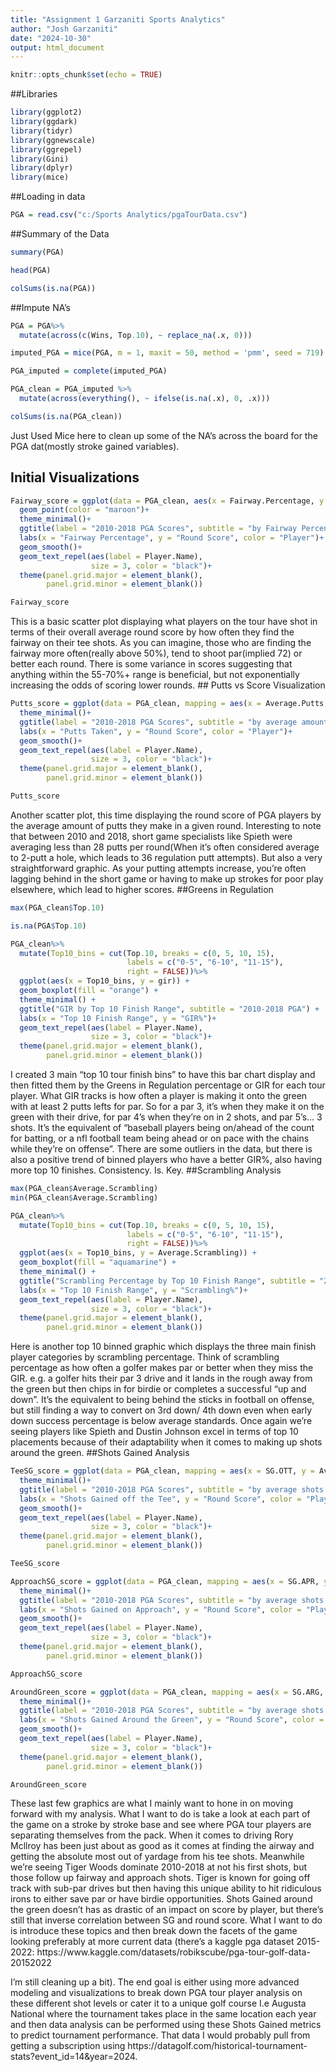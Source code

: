 ---
title: "Assignment 1 Garzaniti Sports Analytics"
author: "Josh Garzaniti"
date: "2024-10-30"
output: html_document
---

```{r setup, include=FALSE}
knitr::opts_chunk$set(echo = TRUE)
```

##Libraries

```{r}
library(ggplot2) 
library(ggdark) 
library(tidyr) 
library(ggnewscale) 
library(ggrepel) 
library(Gini)
library(dplyr)
library(mice)
```

##Loading in data

```{r pressure, echo=FALSE}
PGA = read.csv("c:/Sports Analytics/pgaTourData.csv")
```


##Summary of the Data
```{r}
summary(PGA)

head(PGA)

colSums(is.na(PGA))
```
##Impute NA's
```{r}
PGA = PGA%>%
  mutate(across(c(Wins, Top.10), ~ replace_na(.x, 0)))

imputed_PGA = mice(PGA, m = 1, maxit = 50, method = 'pmm', seed = 719)

PGA_imputed = complete(imputed_PGA)

PGA_clean = PGA_imputed %>%
  mutate(across(everything(), ~ ifelse(is.na(.x), 0, .x)))

colSums(is.na(PGA_clean))
```
Just Used Mice here to clean up some of the NA's across the board for the PGA dat(mostly stroke gained variables).

## Initial Visualizations
```{r}
Fairway_score = ggplot(data = PGA_clean, aes(x = Fairway.Percentage, y = Average.Score))+ 
  geom_point(color = "maroon")+
  theme_minimal()+
  ggtitle(label = "2010-2018 PGA Scores", subtitle = "by Fairway Percentage")+
  labs(x = "Fairway Percentage", y = "Round Score", color = "Player")+
  geom_smooth()+
  geom_text_repel(aes(label = Player.Name),
                  size = 3, color = "black")+
  theme(panel.grid.major = element_blank(),
        panel.grid.minor = element_blank())

Fairway_score
```
This is a basic scatter plot displaying what players on the tour have shot in terms of their overall average round score by how often they find the fairway on their tee shots. As you can imagine, those who are finding the fairway more often(really above 50%), tend to shoot par(implied 72) or better each round. There is some variance in scores suggesting that anything within the 55-70%+ range is beneficial, but not exponentially increasing the odds of scoring lower rounds.
## Putts vs Score Visualization
```{r}
Putts_score = ggplot(data = PGA_clean, mapping = aes(x = Average.Putts, y = Average.Score))+ geom_point(color = "forestgreen")+
  theme_minimal()+
  ggtitle(label = "2010-2018 PGA Scores", subtitle = "by average amount of putts per round")+
  labs(x = "Putts Taken", y = "Round Score", color = "Player")+
  geom_smooth()+
  geom_text_repel(aes(label = Player.Name),
                  size = 3, color = "black")+
  theme(panel.grid.major = element_blank(),
        panel.grid.minor = element_blank())

Putts_score
```
Another scatter plot, this time displaying the round score of PGA players by the average amount of putts they make in a given round. Interesting to note that between 2010 and 2018, short game specialists like Spieth were averaging less than 28 putts per round(When it's often considered average to 2-putt a hole, which leads to 36 regulation putt attempts). But also a very straightforward graphic. As your putting attempts increase, you're often lagging behind in the short game or having to make up strokes for poor play elsewhere, which lead to higher scores.
##Greens in Regulation
```{r}
max(PGA_clean$Top.10)

is.na(PGA$Top.10)

PGA_clean%>%
  mutate(Top10_bins = cut(Top.10, breaks = c(0, 5, 10, 15), 
                          labels = c("0-5", "6-10", "11-15"), 
                          right = FALSE))%>%  
  ggplot(aes(x = Top10_bins, y = gir)) +
  geom_boxplot(fill = "orange") +
  theme_minimal() +
  ggtitle("GIR by Top 10 Finish Range", subtitle = "2010-2018 PGA") +
  labs(x = "Top 10 Finish Range", y = "GIR%")+
  geom_text_repel(aes(label = Player.Name),
                  size = 3, color = "black")+
  theme(panel.grid.major = element_blank(),
        panel.grid.minor = element_blank())
```
I created 3 main "top 10 tour finish bins" to have this bar chart display and then fitted them by the Greens in Regulation percentage or GIR for each tour player. What GIR tracks is how often a player is making it onto the green with at least 2 putts lefts for par. So for a par 3, it's when they make it on the green with their drive, for par 4's when they're on in 2 shots, and par 5's... 3 shots. It's the equivalent of "baseball players being on/ahead of the count for batting, or a nfl football team being ahead or on pace with the chains while they're on offense". There are some outliers in the data, but there is also a positive trend of binned players who have a better GIR%, also having more top 10 finishes. Consistency. Is. Key. 
##Scrambling Analysis
```{r}
max(PGA_clean$Average.Scrambling)
min(PGA_clean$Average.Scrambling)

PGA_clean%>%
  mutate(Top10_bins = cut(Top.10, breaks = c(0, 5, 10, 15), 
                          labels = c("0-5", "6-10", "11-15"), 
                          right = FALSE))%>%  
  ggplot(aes(x = Top10_bins, y = Average.Scrambling)) +
  geom_boxplot(fill = "aquamarine") +
  theme_minimal() +
  ggtitle("Scrambling Percentage by Top 10 Finish Range", subtitle = "2010-2018 PGA") +
  labs(x = "Top 10 Finish Range", y = "Scrambling%")+
  geom_text_repel(aes(label = Player.Name),
                  size = 3, color = "black")+
  theme(panel.grid.major = element_blank(),
        panel.grid.minor = element_blank())
```
Here is another top 10 binned graphic which displays the three main finish player categories by scrambling percentage. Think of scrambling percentage as how often a golfer makes par or better when they miss the GIR. e.g. a golfer hits their par 3 drive and it lands in the rough away from the green but then chips in for birdie or completes a successful "up and down". It's the equivalent to being behind the sticks in football on offense, but still finding a way to convert on 3rd down/ 4th down even when early down success percentage is below average standards. Once again we're seeing players like Spieth and Dustin Johnson excel in terms of top 10 placements because of their adaptability when it comes to making up shots around the green.
##Shots Gained Analysis
```{r}
TeeSG_score = ggplot(data = PGA_clean, mapping = aes(x = SG.OTT, y = Average.Score))+ geom_point(color = "orange")+
  theme_minimal()+
  ggtitle(label = "2010-2018 PGA Scores", subtitle = "by average shots gained off the tee")+
  labs(x = "Shots Gained off the Tee", y = "Round Score", color = "Player")+
  geom_smooth()+
  geom_text_repel(aes(label = Player.Name),
                  size = 3, color = "black")+
  theme(panel.grid.major = element_blank(),
        panel.grid.minor = element_blank())

TeeSG_score

ApproachSG_score = ggplot(data = PGA_clean, mapping = aes(x = SG.APR, y = Average.Score))+ geom_point(color = "orange")+
  theme_minimal()+
  ggtitle(label = "2010-2018 PGA Scores", subtitle = "by average shots gained on a player's approach")+
  labs(x = "Shots Gained on Approach", y = "Round Score", color = "Player")+
  geom_smooth()+
  geom_text_repel(aes(label = Player.Name),
                  size = 3, color = "black")+
  theme(panel.grid.major = element_blank(),
        panel.grid.minor = element_blank())

ApproachSG_score

AroundGreen_score = ggplot(data = PGA_clean, mapping = aes(x = SG.ARG, y = Average.Score))+ geom_point(color = "orange")+
  theme_minimal()+
  ggtitle(label = "2010-2018 PGA Scores", subtitle = "by average shots gained around the green")+
  labs(x = "Shots Gained Around the Green", y = "Round Score", color = "Player")+
  geom_smooth()+
  geom_text_repel(aes(label = Player.Name),
                  size = 3, color = "black")+
  theme(panel.grid.major = element_blank(),
        panel.grid.minor = element_blank())

AroundGreen_score
```
These last few graphics are what I mainly want to hone in on moving forward with my analysis. What I want to do is take a look at each part of the game on a stroke by stroke base and see where PGA tour players are separating themselves from the pack. When it comes to driving Rory Mcllroy has been just about as good as it comes at finding the airway and getting the absolute most out of yardage from his tee shots. Meanwhile we're seeing Tiger Woods dominate 2010-2018 at not his first shots, but those follow up fairway and approach shots. Tiger is known for going off track with sub-par drives but then having this unique ability to hit ridiculous irons to either save par or have birdie opportunities. Shots Gained around the green doesn't has as drastic of an impact on score by player, but there's still that inverse correlation between SG and round score. What I want to do is introduce these topics and then break down the facets of the game looking preferably at more current data (there's a kaggle pga dataset 2015-2022:
https://www.kaggle.com/datasets/robikscube/pga-tour-golf-data-20152022

I'm still cleaning up a bit). The end goal is either using more advanced modeling and visualizations to break down PGA tour player analysis on these different shot levels or cater it to a unique golf course I.e Augusta National where the tournament takes place in the same location each year and then data analysis can be performed using these Shots Gained metrics to predict tournament performance. That data I would probably pull from getting a subscription using https://datagolf.com/historical-tournament-stats?event_id=14&year=2024. 


